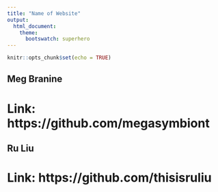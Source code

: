```yaml
---
title: "Name of Website"
output: 
  html_document:
    theme:
      bootswatch: superhero
---
```


```r
knitr::opts_chunk$set(echo = TRUE)
```

## **Meg Branine** 

# Link: https://github.com/megasymbiont

## **Ru Liu**
 
# Link: https://github.com/thisisruliu
